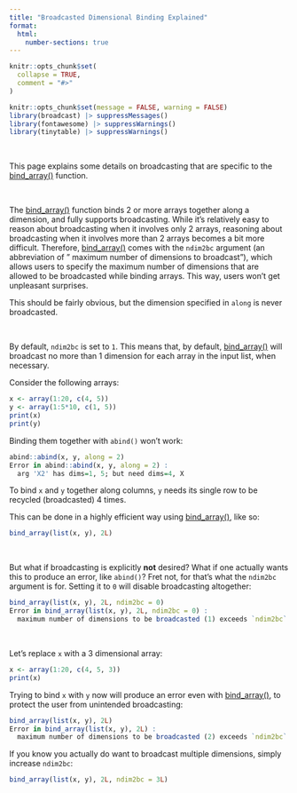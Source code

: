```yaml
---
title: "Broadcasted Dimensional Binding Explained"
format:
  html:
    number-sections: true
---
```


```r
knitr::opts_chunk$set(
  collapse = TRUE,
  comment = "#>"
)
```

```r
knitr::opts_chunk$set(message = FALSE, warning = FALSE)
library(broadcast) |> suppressMessages()
library(fontawesome) |> suppressWarnings()
library(tinytable) |> suppressWarnings()
```


&nbsp;


This page explains some details on broadcasting that are specific to the [bind_array()](/man/bind_array.qmd) function.


&nbsp;


The [bind_array()](/man/bind_array.qmd) function binds 2 or more arrays together along a dimension, and fully supports broadcasting. While it's relatively easy to reason about broadcasting when it involves only 2 arrays, reasoning about broadcasting when it involves more than 2 arrays becomes a bit more difficult. Therefore, [bind_array()](/man/bind_array.qmd) comes with the `ndim2bc` argument (an abbreviation of " maximum number of dimensions to broadcast"), which allows users to specify the maximum number of dimensions that are allowed to be broadcasted while binding arrays. This way, users won't get unpleasant surprises.

This should be fairly obvious, but the dimension specified in `along` is never broadcasted.

&nbsp;

By default, `ndim2bc` is set to `1`. This means that, by default, [bind_array()](/man/bind_array.qmd) will broadcast no more than 1 dimension for each array in the input list, when necessary.

Consider the following arrays:

```r

x <- array(1:20, c(4, 5))
y <- array(1:5*10, c(1, 5))
print(x)
print(y)

```

Binding them together with `abind()` won't work:

```r
abind::abind(x, y, along = 2)
Error in abind::abind(x, y, along = 2) : 
  arg 'X2' has dims=1, 5; but need dims=4, X
```

To bind `x` and `y` together along columns, `y` needs its single row to be recycled (broadcasted) 4 times.

This can be done in a highly efficient way using [bind_array()](/man/bind_array.qmd), like so:

```r
bind_array(list(x, y), 2L)
```

&nbsp;



But what if broadcasting is explicitly **not** desired? What if one actually wants this to produce an error, like `abind()`? Fret not, for that's what the `ndim2bc` argument is for. Setting it to `0` will disable broadcasting altogether:

```r
bind_array(list(x, y), 2L, ndim2bc = 0)
Error in bind_array(list(x, y), 2L, ndim2bc = 0) : 
  maximum number of dimensions to be broadcasted (1) exceeds `ndim2bc` (0)
```


&nbsp;


Let's replace `x` with a 3 dimensional array:

```r
x <- array(1:20, c(4, 5, 3))
print(x)
```

Trying to bind `x` with `y` now will produce an error even with [bind_array()](/man/bind_array.qmd), to protect the user from unintended broadcasting:

```r
bind_array(list(x, y), 2L)
Error in bind_array(list(x, y), 2L) : 
  maximum number of dimensions to be broadcasted (2) exceeds `ndim2bc` (1)
```

If you know you actually do want to broadcast multiple dimensions, simply increase `ndim2bc`:

```r
bind_array(list(x, y), 2L, ndim2bc = 3L)
```



&nbsp;

